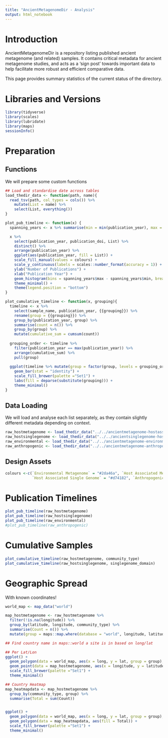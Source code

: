 ```yaml
---
title: "AncientMetagenomeDir - Analysis"
output: html_notebook
---
```


# Introduction

AncientMetagenomeDir is a repository listing published ancient metagenome (and 
related) samples. It contains critical metadata for ancient metagenome studies, 
and acts as a 'sign post' towards important data to help facilitate more robust
and efficient comparative data.

This page provides summary statistics of the current status of the directory.

# Libraries and Versions

```r
library(tidyverse)
library(scales)
library(lubridate)
library(maps)
sessionInfo()
```

# Preparation

## Functions

We will prepare some custom functions

```r
## Load and standardise date across tables
load_thedir_data <- function(path, name){
  read_tsv(path, col_types = cols()) %>%
    mutate(List = name) %>% 
    select(List, everything())
}

plot_pub_timeline <- function(x) {
  spanning_years <- x %>% summarise(min = min(publication_year), max = max(publication_year))

  x %>%
    select(publication_year, publication_doi, List) %>%
    distinct() %>%
    arrange(publication_year) %>%
    ggplot(aes(publication_year, fill = List)) +
    scale_fill_manual(values = colours) +
    scale_y_continuous(labels = scales::number_format(accuracy = 1)) +
    ylab("Number of Publications") +
    xlab("Publication Year") +
    geom_histogram(bins = spanning_years$max - spanning_years$min, breaks = seq(spanning_years$min, spanning_years$max, 1)) +
    theme_minimal() +
    theme(legend.position = "bottom")
}

plot_cumulative_timeline <- function(x, grouping){
  timeline <- x %>% 
    select(sample_name, publication_year, {{grouping}}) %>% 
    rename(group = {{grouping}}) %>%
    group_by(publication_year, group) %>% 
    summarise(count = n()) %>%
    group_by(group) %>%
    mutate(cumulative_sum = cumsum(count))
  
  grouping_order <- timeline %>% 
    filter(publication_year == max(publication_year)) %>% 
    arrange(cumulative_sum) %>% 
    pull(group)
  
  ggplot(timeline %>% mutate(group = factor(group, levels = grouping_order)), aes(publication_year, cumulative_sum, fill = group)) +
    geom_bar(stat = "identity") +
    scale_fill_brewer(palette ="Set1") +
    labs(fill = deparse(substitute(grouping))) +
    theme_minimal()
}


```


## Data Loading

We will load and analyse each list separately, as they contain slightly different
metadata depending on context.

```r
raw_hostmetagenome <- load_thedir_data("../../ancientmetagenome-hostassociated/ancientmetagenome-hostassociated.tsv", "Host Associated Metagenome") 
raw_hostsinglegenome <- load_thedir_data("../../ancientsinglegenome-hostassociated/ancientsinglegenome-hostassociated.tsv", "Host Associated Single Genome") 
raw_environmental <- load_thedir_data("../../ancientmetagenome-environmental/ancientmetagenome-environmental.tsv", "Environmental Metagenome") 
raw_anthropogenic <- load_thedir_data("../../ancientmetagenome-anthropogenic/ancientmetagenome-anthropogenic.tsv", "Anthropogenic Metagenome") 
```

## Design Assets

```r
colours <-c(`Environmental Metagenome` = "#2da46a", `Host Associated Metagenome` = "#73cff3",
            `Host Associated Single Genome` = "#d74182", `Anthropogenic Metagenome` = "#d74182")
```


# Publication Timelines

```r
plot_pub_timeline(raw_hostmetagenome)
plot_pub_timeline(raw_hostsinglegenome)
plot_pub_timeline(raw_environmental)
#plot_pub_timeline(raw_anthropogenic)

```

# Cumulative Samples

```r
plot_cumulative_timeline(raw_hostmetagenome, community_type)
plot_cumulative_timeline(raw_hostsinglegenome, singlegenome_domain)
```

# Geographic Spread

With known coordinates!

```r
world_map <- map_data("world")

map_hostmetagenome <- raw_hostmetagenome %>% 
  filter(!is.na(longitude)) %>% 
  group_by(latitude, longitude, community_type) %>% 
  summarise(Count = n()) %>%
  mutate(group = maps::map.where(database = "world", longitude, latitude))

## Find country name in maps::world a site is in based on long/lat

## Per Lat/Lon
ggplot() +
  geom_polygon(data = world_map, aes(x = long, y = lat, group = group), fill = "white", colour = "grey") +
  geom_point(data = map_hostmetagenome, aes(x = longitude, y = latitude, fill = community_type, size = Count), shape = 21, alpha = 0.5) +
  scale_fill_brewer(palette ="Set1") +
  theme_minimal()

## Country Heatmap
map_heatmapdata <- map_hostmetagenome %>% 
  group_by(community_type, group) %>% 
  summarise(Total = sum(Count))


ggplot() +
  geom_polygon(data = world_map, aes(x = long, y = lat, group = group), fill = "white", colour = "grey") +
  geom_polygon(data = map_heatmapdata, aes(fill = Total)) +
  scale_fill_brewer(palette ="Set1") +
  theme_minimal()

```

